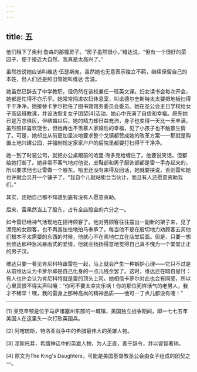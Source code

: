 ```yaml
---
---
---
```

title: 五
---




他们租下了奥利·詹森的那幢房子。“房子虽然很小，”维达说，“但有一个很好的菜园子，便于接近大自然，我真是太高兴了。”

虽然按说她应该叫维达·伍瑟斯庞，虽然她也无意表示独立不羁，继续保留自己的本姓，但人们还是照旧管她叫维达·舍温。

她虽然已辞去了中学教职，但仍然在该校兼任一班英文课。妇女读书会每次开会，她都是忙得不亦乐乎。她常常闯进农妇休息室，叫诺德尔奎斯特太太要把地板扫得干干净净。她接替卡萝尔担任了图书馆馆务委员会委员。她在圣公会主日学校给女子高级班教课，并设法恢复女子团契[4]活动。她心中充满了自信和幸福。原先她已是万念俱灰，但结婚以后，她的精力却日益充沛，身子也变得一天比一天丰满，虽然照样喜欢饶舌，但她再也不羡慕人家婚后的幸福，见了小孩子也不触景生情了。可是，她却比从前更加坚决地要求整个戈镇都赞成她的改革方案——那就是购置土地兴建公园，并强制规定家家户户的后院里都要打扫得干干净净。

她一到了时装公司，就把办公桌跟前的哈里·海多克给缠住了。他要说笑话，但都给她打断了。她非常不客气地对他说，皮鞋部和男子服饰部都是雷一手办起来的，所以要求他也让雷做一个股东。哈里还没有来得及回话，她就要挟说，否则雷和她也许就会另开一个铺子了。“我自个儿就站柜台当伙计，而且有人还愿意资助我们。”

其实，连她自己都不知道到底有没有人愿意资助。

后来，雷果然当上了股东，占有全店股金的六分之一。

如今雷已经神气活现地在招待顾客了。他对男顾客往往摆出一副新的架子来，见了漂亮的女顾客，也不再羞怯怯地拍马奉承了。每当他不是在殷切地力劝顾客去买他们根本不太需要的东西的时候，他就心不在焉地伫立在店堂后面。但是，只要一想到维达那种急风暴雨式的爱情，他就会扬扬得意地觉得自己真不愧为一个堂堂正正的男子汉。

维达只要一看见肯尼科特跟雷在一起，马上就会产生一种嫉妒心理——它只不过是从前维达认为卡萝尔即是自己化身的一点儿残余罢了。这时，维达还在暗自思忖：有人也许会认为肯尼科特就是雷的顶头上司。她相信卡萝尔对此也会有同感，所以心里真恨不得尖声叫嚷：“你可不要太幸灾乐祸！你的那位死样活气的老男人，我才不稀罕！嘿，我的雷身上那种高尚的精神品质——他可一丁点儿都没有哩！”



* * *



[1] 莱克辛顿是位于马萨诸塞州东部的一城镇，美国独立战争期间，即一七七五年美国人在这里头一次打败英国兵。

[2] 阿喀琉斯，特洛亚战争中的希腊最伟大的英雄人物。

[3] 涅斯托耳，希腊神话中的英雄人物，为人正直，善于辞令，并以睿智著称。

[4] 原文为The King's Daughters，可能是美国基督教圣公会由女子组成的团契之一。